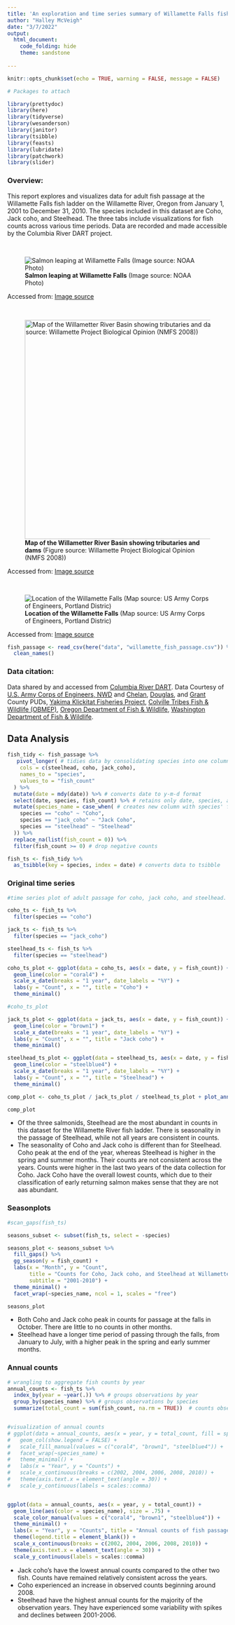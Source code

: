 ```yaml
---
title: 'An exploration and time series summary of Willamette Falls fish passage'
author: "Halley McVeigh"
date: "3/7/2022"
output:
  html_document:
    code_folding: hide
    theme: sandstone
  
---
```


```r
knitr::opts_chunk$set(echo = TRUE, warning = FALSE, message = FALSE)

# Packages to attach

library(prettydoc)
library(here)
library(tidyverse)
library(wesanderson)
library(janitor)
library(tsibble)
library(feasts)
library(lubridate)
library(patchwork)
library(slider)
```

### **Overview:**
This report explores and visualizes data for adult fish passage at the Willamette Falls fish ladder on the Willamette River, Oregon from January 1, 2001 to December 31, 2010. The species included in this dataset are Coho, Jack coho, and Steelhead. The three tabs include visualizations for fish counts across various time periods. Data are recorded and made accessible by the Columbia River DART project. 

<br>

![**Salmon leaping at Willamette Falls** (Image source: NOAA Photo)](files/salmon_leaping_at_willamette_falls.jpg)

Accessed from: [Image source](https://www.visionlearning.com/blog/2013/10/11/return-king-salmon/)

<br>

![**Map of the Willametter River Basin showing tributaries and dams** (Figure source: Willamette Project Biological Opinion (NMFS 2008))](files/willamette_river.jpg){width=500px}

Accessed from: [Image source](https://www.researchgate.net/publication/268262499_A_REVIEW_OF_ADULT_SALMON_AND_STEELHEAD_LIFE_HISTORY_AND_BEHAVIOR_IN_THE_WILLAMETTE_RIVER_BASIN_IDENTIFICATION_OF_KNOWLEDGE_GAPS_AND_RESEARCH_NEEDS_Prepared_by)

<br>

![**Location of the Willamette Falls** (Map source: US Army Corps of Engineers, Portland Distric)](files/willamette_falls_locks.jpg)

Accessed from: [Image source](https://www.nwp.usace.army.mil/willamette/locks/)


```r
fish_passage <- read_csv(here("data", "willamette_fish_passage.csv")) %>% 
  clean_names()
```




### Data citation:
Data shared by and accessed from [Columbia River DART](http://www.cbr.washington.edu/dart). Data Courtesy of [U.S. Army Corps of Engineers, NWD](https://www.nwd.usace.army.mil/) and [Chelan](https://www.chelanpud.org/), [Douglas](https://douglaspud.org/), and [Grant](https://www.grantpud.org/) County PUDs, [Yakima Klickitat Fisheries Project](http://www.ykfp.org/), [Colville Tribes Fish & Wildlife (OBMEP)](http://nrd.colvilletribes.com/obmep/), [Oregon Department of Fish & Wildlife](https://www.dfw.state.or.us/), [Washington Department of Fish & Wildlife](https://wdfw.wa.gov/).



## Data Analysis {.tabset}

```r
fish_tidy <- fish_passage %>% 
   pivot_longer( # tidies data by consolidating species into one column called species
    cols = c(steelhead, coho, jack_coho),
    names_to = "species",
    values_to = "fish_count"
  ) %>% 
  mutate(date = mdy(date)) %>% # converts date to y-m-d format
  select(date, species, fish_count) %>% # retains only date, species, and fish_count variables
  mutate(species_name = case_when( # creates new column with species' full names
    species == "coho" ~ "Coho",
    species == "jack_coho" ~ "Jack Coho",
    species == "steelhead" ~ "Steelhead"
  )) %>% 
  replace_na(list(fish_count = 0)) %>% 
  filter(fish_count >= 0) # drop negative counts

fish_ts <- fish_tidy %>% 
  as_tsibble(key = species, index = date) # converts data to tsibble
```

### Original time series


```r

#time series plot of adult passage for coho, jack coho, and steelhead.

coho_ts <- fish_ts %>% 
  filter(species == "coho")

jack_ts <- fish_ts %>% 
  filter(species == "jack_coho")

steelhead_ts <- fish_ts %>% 
  filter(species == "steelhead")

coho_ts_plot <- ggplot(data = coho_ts, aes(x = date, y = fish_count)) +
  geom_line(color = "coral4") +
  scale_x_date(breaks = "1 year", date_labels = "%Y") +
  labs(y = "Count", x = "", title = "Coho") +
  theme_minimal()

#coho_ts_plot

jack_ts_plot <- ggplot(data = jack_ts, aes(x = date, y = fish_count)) +
  geom_line(color = "brown1") +
  scale_x_date(breaks = "1 year", date_labels = "%Y") +
  labs(y = "Count", x = "", title = "Jack coho") +
  theme_minimal()

steelhead_ts_plot <- ggplot(data = steelhead_ts, aes(x = date, y = fish_count)) +
  geom_line(color = "steelblue4") +
  scale_x_date(breaks = "1 year", date_labels = "%Y") +
  labs(y = "Count", x = "", title = "Steelhead") +
  theme_minimal()

comp_plot <- coho_ts_plot / jack_ts_plot / steelhead_ts_plot + plot_annotation(tag_levels = "a", tag_suffix = ")")

comp_plot

```

* Of the three salmonids, Steelhead are the most abundant in counts in this dataset for the Willamette River fish ladder. There is seasonality in the passage of Steelhead, while not all years are consistent in counts.
* The seasonality of Coho and Jack coho is different than for Steelhead. Coho peak at the end of the year, whereas Steelhead is higher in the spring and summer months. Their counts are not consistent across the years. Counts were higher in the last two years of the data collection for Coho. Jack Coho have the overall lowest counts, which due to their classification of early returning salmon makes sense that they are not aas abundant. 


### Seasonplots


```r

#scan_gaps(fish_ts)

seasons_subset <- subset(fish_ts, select = -species)

seasons_plot <- seasons_subset %>%
  fill_gaps() %>% 
  gg_season(y = fish_count) +
  labs(x = "Month", y = "Count",
       title = "Counts for Coho, Jack coho, and Steelhead at Willamette Falls, Oregon",
       subtitle = "2001-2010") +
  theme_minimal() +
  facet_wrap(~species_name, ncol = 1, scales = "free")

seasons_plot

```

* Both Coho and Jack coho peak in counts for passage at the falls in October. There are little to no counts in other months.
* Steelhead have a longer time period of passing through the falls, from January to July, with a higher peak in the spring and early summer months. 



### Annual counts

```r

# wrangling to aggregate fish counts by year
annual_counts <- fish_ts %>% 
  index_by(year = ~year(.)) %>% # groups observations by year
  group_by(species_name) %>% # groups observations by species
  summarize(total_count = sum(fish_count, na.rm = TRUE))  # counts observations per year by species


#visualization of annual counts
# ggplot(data = annual_counts, aes(x = year, y = total_count, fill = species_name)) +
#   geom_col(show.legend = FALSE) +
#   scale_fill_manual(values = c("coral4", "brown1", "steelblue4")) +
#   facet_wrap(~species_name) +
#   theme_minimal() +
#   labs(x = "Year", y = "Counts") +
#   scale_x_continuous(breaks = c(2002, 2004, 2006, 2008, 2010)) +
#   theme(axis.text.x = element_text(angle = 30)) +
#   scale_y_continuous(labels = scales::comma)


ggplot(data = annual_counts, aes(x = year, y = total_count)) +
  geom_line(aes(color = species_name), size = .75) +
  scale_color_manual(values = c("coral4", "brown1", "steelblue4")) +
  theme_minimal() +
  labs(x = "Year", y = "Counts", title = "Annual counts of fish passage on the Willamette Falls", subtitle = "2001-2010") +
  theme(legend.title = element_blank()) +
  scale_x_continuous(breaks = c(2002, 2004, 2006, 2008, 2010)) +
  theme(axis.text.x = element_text(angle = 30)) +
  scale_y_continuous(labels = scales::comma)


```

* Jack coho's have the lowest annual counts compared to the other two fish. Counts have remained relatively consistent across the years.
* Coho experienced an increase in observed counts beginning around 2008.
* Steelhead have the highest annual counts for the majority of the observation years. They have experienced some variability with spikes and declines between 2001-2006. 




